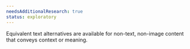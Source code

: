 ```yaml
---
needsAdditionalResearch: true
status: exploratory
---
```


Equivalent text alternatives are available for non-text, non-image <a>content</a> that conveys context or meaning.
